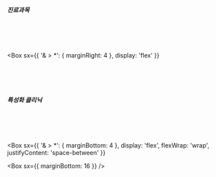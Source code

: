 
##### 진료과목

<br />
<br />
<br />

<Box
  sx={{
    '& > *': {
      marginRight: 4
    },
    display: 'flex'
  }}
>
  <CircleText text="소아과" />
  <CircleText text="이비인후과" />
  <CircleText text="피부과" />
</Box>

<br />
<br />
<br />

##### 특성화 클리닉

<br />
<br />
<br />

<Box
  sx={{
    '& > *': {
      marginBottom: 4
    },
    display: 'flex',
    flexWrap: 'wrap',
    justifyContent: 'space-between'
  }}
>
  <OvalText text="아토피 클리닉" />
  <OvalText text="비염 · 알러지 클리닉" />
  <OvalText text="성장 클리닉" />
  <OvalText text="설소대 수술" />
  <OvalText text="만성피로 클리닉" />
  <OvalText text="불면증 클리닉" />
</Box>

<Box sx={{ marginBottom: 16 }} />
